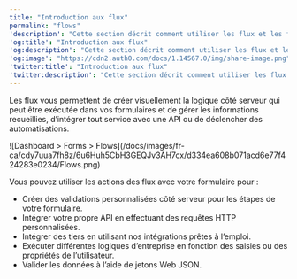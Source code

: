 ---
title: "Introduction aux flux"
permalink: "flows"
'description': "Cette section décrit comment utiliser les flux et les formulaires."
'og:title': "Introduction aux flux"
'og:description': "Cette section décrit comment utiliser les flux et les formulaires."
'og:image': "https://cdn2.auth0.com/docs/1.14567.0/img/share-image.png"
'twitter:title': "Introduction aux flux"
'twitter:description': "Cette section décrit comment utiliser les flux et les formulaires."
---

Les flux vous permettent de créer visuellement la logique côté serveur qui peut être exécutée dans vos formulaires et de gérer les informations recueillies, d’intégrer tout service avec une API ou de déclencher des automatisations.

<Frame>![Dashboard > Forms > Flows](/docs/images/fr-ca/cdy7uua7fh8z/6u6Huh5CbH3GEQJv3AH7cx/d334ea608b071acd6e77f424283e0234/Flows.png)</Frame>

Vous pouvez utiliser les actions des flux avec votre formulaire pour :

* Créer des validations personnalisées côté serveur pour les étapes de votre formulaire.
* Intégrer votre propre API en effectuant des requêtes HTTP personnalisées.
* Intégrer des tiers en utilisant nos intégrations prêtes à l’emploi.
* Exécuter différentes logiques d’entreprise en fonction des saisies ou des propriétés de l’utilisateur.
* Valider les données à l’aide de jetons Web JSON.